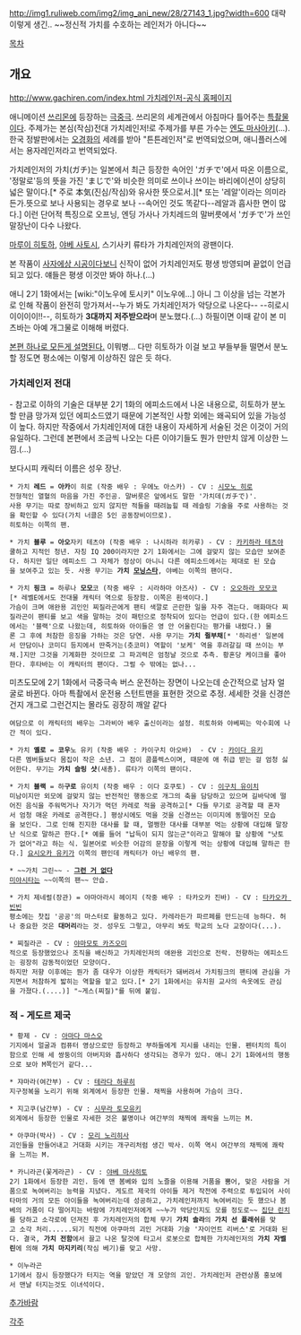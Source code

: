 http://img1.ruliweb.com/img2/img_ani_new/28/27143_1.jpg?width=600
대략 이렇게 생긴..
~~정신적 가치를 수호하는 레인저가 아니다~~

[[목차]]
== 개요 ==
[[http://www.gachiren.com/index.html 가치레인저-공식 홈페이지]]

애니메이션 [[쓰리몬]]에 등장하는 [[극중극]]. 쓰리몬의 세계관에서 아침마다 틀어주는 [[특촬물]]이다. 주제가는 본심(작심)전대 가치레인저!로 주제가를 부른 가수는 [[엔도 마사아키]](...). 한국 정발판에서는 [[오경화]]의 세례를 받아 "튼튼레인저"로 번역되었으며, 애니플러스에서는 용자레인저라고 번역되었다. 

가치레인저의 가치(ガチ)는 일본에서 최근 등장한 속어인 'ガチで'에서 따온 이름으로, '정말로'등의 뜻을 가진 'まじで'와 비슷한 의미로 쓰이나 쓰이는 바리에이션이 상당히 넓은 말이다.[* 주로 本気(진심/작심)와 유사한 뜻으로서.][* 또는 '레알'이라는 의미라든가.뜻으로 보나 사용되는 경우로 보나 --속어인 것도 똑같다--레알과 흡사한 면이 많다.] 이런 단어적 특징으로 오프닝, 엔딩 가사나 가치레드의 말버릇에서 'ガチで'가 쓰인 말장난이 다수 나왔다.

[[마루이 히토하]], [[야베 사토시]], 스기사키 류타가 가치레인저의 광팬이다.

본 작품이 [[사자에상 시공]]이다보니 신작이 없어 가치레인저도 평생 방영되며 끝없이 언급되고 있다. 얘들은 평생 이것만 봐야 하나.(…)

애니 2기 1화에서는 [wiki:"이노우에 토시키" 이노우에…] 아니 그 이상을 넘는 각본가로 인해 작품이 완전히 망가져서--누가 봐도 가치레인저가 악당으로 나온다-- --히로시이이이이!!--, 히토하가 '''3대까지 저주받으라'''며 분노했다.(…) 하필이면 이때 같이 본 미츠바는 아예 개그물로 이해해 버렸다. 

[http://tvple.com/52672 본편 하나로 모든게 설명된다.] 이뭐병... 다만 히토하가 이걸 보고 부들부들 떨면서 분노할 정도면 평소에는 이렇게 이상하진 않은 듯 하다.

=== 가치레인저 전대 ===
- 참고로 이하의 기술은 대부분 2기 1화의 에피소드에서 나온 내용으로, 히토하가 분노할 만큼 망가져 있던 에피소드였기 때문에 기본적인 사항 외에는 왜곡되어 있을 가능성이 높다. 하지만 작중에서 가치레인저에 대한 내용이 자세하게 서술된 것은 이것이 거의 유일하다. 그런데 본편에서 조금씩 나오는 다른 이야기들도 뭔가 만만치 않게 이상한 느낌.(…)

보다시피 캐릭터 이름은 성우 장난.

 * 가치 '''레드''' = '''아카'''이 히로 (작중 배우 : 우에노 아스카) - CV : [[시모노 히로]]
 전형적인 열혈의 마음을 가진 주인공. 말버릇은 앞에서도 말한 '가치데(ガチで)'.
 사용 무기는 따로 장비하고 있지 않지만 적들을 때려눕힐 때 레슬링 기술을 주로 사용하는 것을 확인할 수 있다(가치 너클은 5인 공동장비이므로).
 히토하는 이쪽의 팬. 

 * 가치 '''블루''' = '''아오'''자키 테츠야 (작중 배우 : 나시하라 히카루) - CV : [[카키하라 테츠야]]
 쿨하고 지적인 청년. 자칭 IQ 200이라지만 2기 1화에서는 그에 걸맞지 않는 모습만 보여준다. 하지만 일단 에피소드 그 자체가 정상이 아니니 다른 에피소드에서는 제대로 된 모습을 보여주고 있는 듯. 사용 무기는 '''가치 [[모닝스타]]''', 야베는 이쪽의 팬이다.

 * 가치 '''핑크''' = 하루나 '''모모'''코 (작중 배우 : 시라하마 아즈사) - CV : [[오오하라 모모코]][* 레벨E에서도 전대물 캐릭터 역으로 등장함. 이쪽은 흰색이다.]
 가슴이 크며 애완용 괴인인 찌질라곤에게 팬티 색깔로 곤란한 일을 자주 겪는다. 매화마다 찌질라곤이 팬티를 보고 색을 말하는 것이 패턴으로 정착되어 있다는 언급이 있다.(한 에피소드에서는 '블랙'으로 나왔는데, 히토하와 아이들은 영 안 어울린다는 평가를 내렸다.) 물론 그 후에 처참한 응징을 가하는 것은 당연. 사용 무기는 '''가치 쥘부채'''[* '하리센' 일본에서 만담이나 코미디 등지에서 딴죽거는(츳코미) 역할이 '보케' 역을 후려갈길 때 쓰이는 부채.]지만 그것을 기계화한 것이므로 그 파괴력은 엄청날 것으로 추측. 황혼당 케이크를 좋아한다. 후타바는 이 캐릭터의 팬이다. 그럴 수 밖에는 없나...
미츠도모에 2기 1화에서 극중극속 버스 운전하는 장면이 나오는데 순간적으로 남자 얼굴로 바뀐다. 아마 특촬에서 운전용 스턴트맨을 표현한 것으로 추정. 세세한 것을 신경쓴건지 개그로 그런건지는 몰라도 굉장히 깨알 같다
 여담으로 이 캐릭터의 배우는 그라비아 배우 출신이라는 설정. 히토하와 야베찌는 악수회에 나간 적이 있다.

 * 가치 '''옐로''' = '''코우'''노 유키 (작중 배우 : 카이구치 아오바)  - CV : [[카이다 유키]]
 다른 멤버들보다 몸집이 작은 소년. 그 점이 콤플렉스이며, 때문에 애 취급 받는 걸 엄청 싫어한다. 무기는 '''가치 슬링 샷'''(새총). 류타가 이쪽의 팬이다.

 * 가치 '''블랙''' = 하'''구로''' 유이치 (작중 배우 : 이다 호쿠토) - CV : [[이구치 유이치]]
 미남이지만 외모에 걸맞지 않는 반전적인 행동으로 개그의 축을 담당하고 있으며 길바닥에 떨어진 음식을 주워먹거나 자기가 먹던 카레로 적을 공격하고[* 다들 무기로 공격할 때 혼자서 엄청 매운 카레로 공격한다.] 평상시에도 먹을 것을 신경쓰는 이미지에 동떨어진 모습을 보인다. 그로 인해 진지한 대사를 할 때, 멀쩡한 대사를 대부분 먹는 상황에 대입해 말장난 식으로 말하곤 한다.[* 예를 들어 "납득이 되지 않는군"이라고 말해야 할 상황에 "낫토가 없어"라고 하는 식. 일본어로 비슷한 어감의 문장을 이렇게 먹는 상황에 대입해 말하곤 한다.] [[요시오카 유키]]가 이쪽의 팬인데 캐릭터가 아닌 배우의 팬.

 * ~~가치 그린~~ - '''[[그런 거 없다]]'''
 [[미야시타]]는 ~~이쪽의 팬~~ 안습.

 * 가치 제네럴(장관) = 야마아라시 헤이지 (작중 배우 : 타카오카 진바) - CV : [[타카오카 빈빈]]
 평소에는 찻집 '공공'의 마스터로 활동하고 있다. 카레라든가 파르페를 만드는데 능하다. 허나 중요한 것은 '''대머리'''라는 것. 성우도 그렇고, 아무리 봐도 학교의 노다 교장이다(...).

 * 찌질라곤 - CV : [[야마모토 카즈오미]]
 적으로 등장했었으나 조직을 배신하고 가치레인저의 애완용 괴인으로 전락. 전향하는 에피소드는 굉장히 감동적이었던 모양이다.
 하지만 저향 이후에는 뭔가 좀 대우가 이상한 캐릭터가 돼버려서 가치핑크의 팬티에 관심을 가지면서 처참하게 밟히는 역할을 맡고 있다.[* 2기 1화에서는 유치원 교사의 속옷에도 관심을 가졌다.(....)] "~게스(찌질)"를 뒤에 붙임.

=== 적 - 게도르 제국 ===
 * 황제 - CV : [[아마다 마스오]]
 기지에서 얼굴과 컴퓨터 영상으로만 등장하고 부하들에게 지시를 내리는 인물. 펜터치의 특이함으로 인해 세 쌍둥이의 아버지와 흡사하다 생각되는 경우가 있다. 애니 2기 1화에서의 행동으로 보아 M쪽인거 같다...

 * 쟈마라(여간부) - CV : [[테라다 하루히]]
 지구정복을 노리기 위해 외계에서 등장한 인물. 채찍을 사용하며 가슴이 크다.

 * 지고쿠(남간부) - CV : [[시무라 토모유키]]
 외계에서 등장한 인물로 자세한 것은 불명이나 여간부의 채찍에 쾌락을 느끼는 M.

 * 아쿠마(박사) - CV : [[모리 노리히사]]
 괴인들을 만들어내고 거대화 시키는 개구리처럼 생긴 박사. 이쪽 역시 여간부의 채찍에 쾌락을 느끼는 M.

 * 카니라곤(꽃게라곤) - CV : [[야베 마사히토]]
 2기 1화에서 등장한 괴인. 등에 맨 봄베와 입의 노즐을 이용해 거품을 뿜어, 맞은 사람을 거품으로 녹여버리는 능력을 지녔다. 게도르 제국의 아이들 제거 작전에 주력으로 투입되어 사이타마의 거의 모든 아이들을 녹여버리는데 성공하고, 가치레인저까지 녹여버리는 듯 했으나 봄베의 거품이 다 떨어지는 바람에 가치레인저에게 ~~누가 악당인지도 모를 정도로~~ [http://bbs2.ruliweb.daum.net/gaia/do/ruliweb/default/325/read?bbsId=G005&itemId=143&articleId=12739273 집단 린치]를 당하고 소각로에 던져진 후 가치레인저의 합체 무기 '''가치 솔라'''의 '''가치 선 플래쉬'''를 맞고 소각 처리......되기 직전에 아쿠마의 괴인 거대화 기술 '자이언트 리버스'로 거대화 된다. 결국, '''가치 전함'''에서 끌고 나온 탈것에 타고서 로봇으로 합체한 가치레인저의 '''가치 자벨린'''에 의해 '''가치 마지키리'''(작심 베기)를 맞고 사망.

 * 이누라곤
 1기에서 잠시 등장했다가 터지는 역을 맡았던 개 모양의 괴인. 가치레인저 관련상품 홍보에서 맨날 터지는것도 이녀석이다.


[[추가바람]]

[[각주]]
